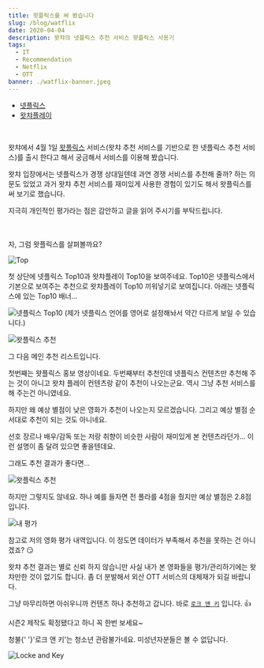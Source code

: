 ```yaml
---
title: 왓플릭스를 써 봤습니다
slug: /blog/watflix
date: 2020-04-04
description: 왓챠의 넷플릭스 추천 서비스 왓플릭스 사용기
tags:
  - IT
  - Recommendation
  - Netflix
  - OTT
banner: ./watflix-banner.jpeg
---
```




* <a href="https://www.netflix.com/kr/n/6HQZ9AP3-2" target="_blank" >넷플릭스</a>
* <a href="https://play.watcha.net" target="_blank" >왓챠플레이</a>

<br/>
<p/>

왓챠에서 4월 1일 <a href="https://watcha.com/netflix" target="_blank" >왓플릭스</a> 서비스(왓챠 추천 서비스를 기반으로 한 넷플릭스 추천 서비스)를 출시 한다고 해서 궁금해서 서비스를 이용해 봤습니다.

왓챠 입장에서는 넷플릭스가 경쟁 상대일텐데 과연 경쟁 서비스를 추천해 줄까? 하는 의문도 있었고 과거 왓챠 추천 서비스를 재미있게 사용한 경험이 있기도 해서 
왓플릭스를 써 보기로 했습니다.

<div class="alert alert-primary">
  지극히 개인적인 평가라는 점은 감안하고 글을 읽어 주시기를 부탁드립니다. 
</div>
<br/>
<br/>

자, 그럼 왓플릭스를 살펴볼까요?

![Top](./watflix-top-layer.png)

첫 상단에 넷플릭스 Top10과 왓챠플레이 Top10을 보여주네요. Top10은 넷플릭스에서 기본으로 보여주는 추천으로 왓챠플레이 Top10 끼워넣기로 보여집니다. 
아래는 넷플릭스에 있는 Top10 배너...

![넷플릭스 Top10](./Netflix-top10-2020-04-04.png)
(제가 넷플릭스 언어를 영어로 설정해놔서 약간 다르게 보일 수 있습니다.)

![왓플릭스 추천](./watflix-recommendation.png)

그 다음 메인 추천 리스트입니다. 

첫번째는 왓플릭스 홍보 영상이네요. 두번째부터 추천인데 넷플릭스 컨텐츠만 추천해 주는 것이 아니고 왓챠 플레이 컨텐츠랑 같이 추천이 나오는군요. 
역시 그냥 추천 서비스를 해 주는건 아니였네요.

하지만 왜 예상 별점이 낮은 영화가 추천이 나오는지 모르겠습니다. 그리고 예상 별점 순서대로 추천이 되는 것도 아니네요.

선호 장르나 배우/감독 또는 저랑 취향이 비슷한 사람이 재미있게 본 컨텐츠라던가... 이런 설명이 좀 달려 있으면 좋을텐데요.

그래도 추천 결과가 좋다면...

![왓플릭스 추천](./whatcha-polar-rating.png)

하지만 그렇지도 않네요. 하나 예를 들자면 전 폴라를 4점을 줬지만 예상 별점은 2.8점 입니다.

![내 평가](./watcha-rating-count.png)

참고로 저의 영화 평가 내역입니다. 이 정도면 데이터가 부족해서 추천을 못하는 건 아니겠죠? 😏

왓챠 추천 결과는 별로 신뢰 하지 않습니만 사실 내가 본 영화들을 평가/관리하기에는 왓챠만한 것이 없기도 합니다. 좀 더 분발해서 외산 OTT 서비스의 대체재가 되길 바랍니다.

그냥 마무리하면 아쉬우니까 컨텐츠 하나 추천하고 갑니다. 
바로 <a href="https://www.netflix.com/title/80241239?s=i&trkid=13747225" target="_blank" >`로크 앤 키`</a> 입니다. 👍 

시즌2 제작도 확정됐다고 하니 꼭 한번 보세요~

<div class="alert alert-danger">
  <Badge pill variant="danger">청불</Badge>{' '}'로크 앤 키'는 청소년 관람불가네요. 미성년자분들은 볼 수 없답니다.
</div>

![Locke and Key](./locke-key_poster_head_key.jpg)

